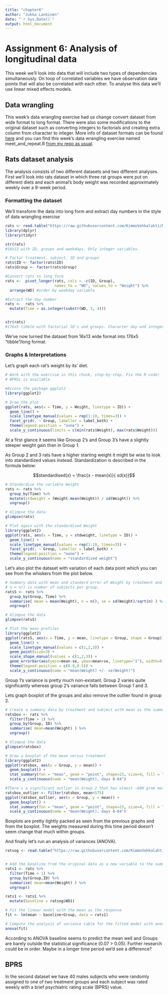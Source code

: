 ```yaml
---
title: "chapter6"
author: "Jukka Lankinen"
date: "`r Sys.Date()`"
output: html_document
---
```


# Assignment 6: Analysis of longitudinal data

This week we'll look into data that will include two types of dependencies simultaneously. On toop of correlated variables we have observation data points that will also be correlated with each other. To analyse this data we'll use linear mixed effects models.

## Data wrangling

This week's data wrangling exercise had us change convert dataset from wide format to long format. There were also some modifications to the original dataset such as converting integers to factorials and creating extra column from character to integer. More info of dataset formats can be found [here](https://www.statology.org/long-vs-wide-data/) and you can find this week's data wrangling exercise named meet_and_repeat.R [from my repo as usual](https://github.com/jmlankinen/IODS-project/tree/master/data).

## Rats dataset analysis

The analysis consists of two different datasets and two different analyses. First we'll look into rats dataset in which three rat groups were put on different diets and each animal's body weight was recorded approximately weekly over a 9-week period. 

### Formatting the dataset

We'll transform the data into long form and extract day numbers in the style of data wrangling exercise

```r
rats <- read.table("https://raw.githubusercontent.com/KimmoVehkalahti/MABS/master/Examples/data/rats.txt", sep = '\t', header = T)
library(dplyr)
library(tidyr)

str(rats)
#16x13 with ID, groups and weekdays. Only integer variables.

# Factor treatment, subject, ID and groups
rats$ID <- factor(rats$ID)
rats$Group <- factor(rats$Group)

#Convert rats to long form
rats <-  pivot_longer(rats, cols = -c(ID, Group),
                      names_to = "WD", values_to = "Weight") %>%
  arrange(WD) #order by weekday variable

#Extract the day number
rats <-  rats %>% 
  mutate(Time = as.integer(substr(WD, 3, 4)))


str(rats)
#176x5 tibble with factorial ID's and groups. Character day and integer weight (grams) & time (day).

```

We've now turned the dataset from 16x13 wide format into 176x5 "tibble"/long format.

### Graphs & Interpretations

Let's graph each rat's weight by its' diet.

```r
# Work with the exercise in this chunk, step-by-step. Fix the R code!
# BPRSL is available

#Access the package ggplot2
library(ggplot2)

# Draw the plot
ggplot(rats, aes(x = Time, y = Weight, linetype = ID)) +
  geom_line() +
  scale_linetype_manual(values = rep(1:10, times=3)) +
  facet_grid(. ~ Group, labeller = label_both) +
  theme(legend.position = "none") + 
  scale_y_continuous(limits = c(min(rats$Weight), max(rats$Weight)))

```

At a first glance it seems like Grooup 2's and Group 3's have a slightly steeper weight gain than in Group 1.

As Group 2 and 3 rats have a higher starting weight it might be wise to look into standardized values instead. Standardization is described in the formula below:

$$standardised(x) = \frac{x - mean(x)}{ sd(x)}$$


```r
# Standardise the variable Weight
rats <- rats %>%
  group_by(Time) %>%
  mutate(stdweight = (Weight-mean(Weight)) / sd(Weight)) %>%
  ungroup()

# Glimpse the data
glimpse(rats)

# Plot again with the standardised Weight
library(ggplot2)
ggplot(rats, aes(x = Time, y = stdweight, linetype = ID)) +
  geom_line() +
  scale_linetype_manual(values = rep(1:10, times=3)) +
  facet_grid(. ~ Group, labeller = label_both) +
  theme(legend.position = "none") + 
  scale_y_continuous(name = "standardized weight")

```

Let's also plot the dataset with variation of each data point which you can see from the whiskers from the plot below.

```r
# Summary data with mean and standard error of Weight by treatment and week
# n = n() is number of subjects per group.
ratsS <- rats %>%
  group_by(Group, Time) %>%
  summarise( mean = mean(Weight), n = n(), se = sd(Weight)/sqrt(n) ) %>%
  ungroup()

# Glimpse the data
glimpse(ratsS)

# Plot the mean profiles
library(ggplot2)
ggplot(ratsS, aes(x = Time, y = mean, linetype = Group, shape = Group)) +
  geom_line() +
  scale_linetype_manual(values = c(1,2,3)) +
  geom_point(size=3) +
  scale_shape_manual(values = c(1,2,3)) +
  geom_errorbar(aes(ymin=mean-se, ymax=mean+se, linetype="1"), width=0.3) +
  theme(legend.position = c(0.9,0.5)) +
  scale_y_continuous(name = "mean(Weight) +/- se(Weight)")

```

Group 1's variance is pretty much non-existant. Group 2 varies quite significantly whereas group 2's variance falls between Group 1 and 3.


Lets graph boxplot of the groups and also remove the outlier found in group 2.

```r
# Create a summary data by treatment and subject with mean as the summary variable (ignoring baseline Day 1)
ratsbox <- rats %>%
  filter(Time > 1) %>%
  group_by(Group, ID) %>%
  summarise( mean=mean(Weight) ) %>%
  ungroup()

# Glimpse the data
glimpse(ratsbox)

# Draw a boxplot of the mean versus treatment
library(ggplot2)
ggplot(ratsbox, aes(x = Group, y = mean)) +
  geom_boxplot() +
  stat_summary(fun = "mean", geom = "point", shape=23, size=4, fill = "white") +
  scale_y_continuous(name = "mean(Weight), days 8-64")

#There's a significant outlier in Group 2 that has almost ~600 gram mean weight, let's remove it
ratsbox_outlier <- filter(ratsbox, mean<575)
ggplot(ratsbox_outlier, aes(x = Group, y = mean)) +
  geom_boxplot() +
  stat_summary(fun = "mean", geom = "point", shape=23, size=4, fill = "white") +
  scale_y_continuous(name = "mean(Weight), days 8-64")


```

Boxplots are pretty tightly packed as seen from the previous graphs and from the boxplot. The weights measured during this time period doesn't seem change that much within groups. 


And finally let's run an analysis of variances (ANOVA).

```r
ratsog <- read.table("https://raw.githubusercontent.com/KimmoVehkalahti/MABS/master/Examples/data/rats.txt", sep = '\t', header = T)


# Add the baseline from the original data as a new variable to the summary data
rats1 <- rats %>%
  filter(Time > 1) %>%
  group_by(Group,ID) %>%
  summarise( mean=mean(Weight) ) %>%
  ungroup() 

rats1 <- rats1 %>%
  mutate(baseline = ratsog$WD1)

# Fit the linear model with the mean as the response 
fit <- lm(mean ~ baseline+Group, data = rats1)

# Compute the analysis of variance table for the fitted model with anova()
anova(fit)

```

According to ANOVA baseline seems to predict the mean well and Groups are barely outside the statistical significance (0.07 > 0.05). Further research could be in order. Maybe in a longer time period we'd see a difference?

## BPRS

In the second dataset we have 40 males subjects who were randomly assigned to one of two treatment groups and each subject was rated weekly with a brief psychiatric rating scale (BPRS) value.
